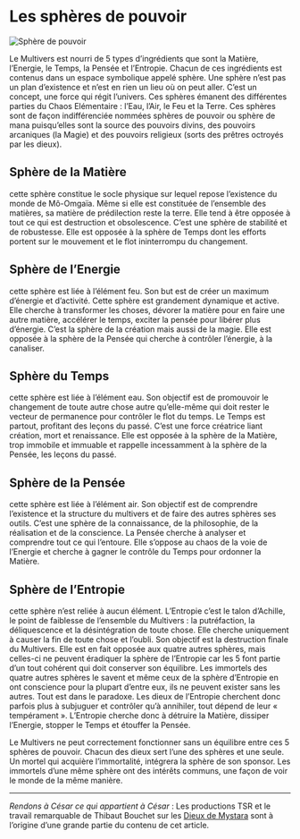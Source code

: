 # Les sphères de pouvoir

![Sphère de pouvoir](/articles_images/religion/spheres.png#left)

Le Multivers est nourri de 5 types d’ingrédients que sont la Matière, l’Energie, le Temps, la Pensée et l’Entropie. Chacun de ces ingrédients est contenus dans un espace symbolique appelé sphère. Une sphère n’est pas un plan d’existence et n’est en rien un lieu où on peut aller. C’est un concept, une force qui régit l’univers. Ces sphères émanent des différentes parties du Chaos Elémentaire : l’Eau, l’Air, le Feu et la Terre. Ces sphères sont de façon indifférenciée nommées sphères de pouvoir ou sphère de mana puisqu’elles sont la source des pouvoirs divins, des pouvoirs arcaniques (la Magie) et des pouvoirs religieux (sorts des prêtres octroyés par les dieux).

## Sphère de la Matière

cette sphère constitue le socle physique sur lequel repose l’existence du monde de Mô-Omgaïa. Même si elle est constituée de l’ensemble des matières, sa matière de prédilection reste la terre. Elle tend à être opposée à tout ce qui est destruction et obsolescence. C’est une sphère de stabilité et de robustesse. Elle est opposée à la sphère de Temps dont les efforts portent sur le mouvement et le flot ininterrompu du changement.

## Sphère de l’Energie

cette sphère est liée à l’élément feu. Son but est de créer un maximum d’énergie et d’activité. Cette sphère est grandement dynamique et active. Elle cherche à transformer les choses, dévorer la matière pour en faire une autre matière, accélérer le temps, exciter la pensée pour libérer plus d’énergie. C’est la sphère de la création mais aussi de la magie. Elle est opposée à la sphère de la Pensée qui cherche à contrôler l’énergie, à la canaliser.

## Sphère du Temps

cette sphère est liée à l’élément eau. Son objectif est de promouvoir le changement de toute autre chose autre qu’elle-même qui doit rester le vecteur de permanence pour contrôler le flot du temps. Le Temps est partout, profitant des leçons du passé. C’est une force créatrice liant création, mort et renaissance. Elle est opposée à la sphère de la Matière, trop immobile et immuable et rappelle incessamment à la sphère de la Pensée, les leçons du passé.

## Sphère de la Pensée

cette sphère est liée à l’élément air. Son objectif est de comprendre l’existence et la structure du multivers et de faire des autres sphères ses outils. C’est une sphère de la connaissance, de la philosophie, de la réalisation et de la conscience. La Pensée cherche à analyser et comprendre tout ce qui l’entoure. Elle s’oppose au chaos de la voie de l’Energie et cherche à gagner le contrôle du Temps pour ordonner la Matière.

## Sphère de l’Entropie

cette sphère n’est reliée à aucun élément. L’Entropie c’est le talon d’Achille, le point de faiblesse de l’ensemble du Multivers : la putréfaction, la déliquescence et la désintégration de toute chose. Elle cherche uniquement à causer la fin de toute chose et l’oubli. Son objectif est la destruction finale du Multivers. Elle est en fait opposée aux quatre autres sphères, mais celles-ci ne peuvent éradiquer la sphère de l’Entropie car les 5 font partie d’un tout cohérent qui doit conserver son équilibre. Les immortels des quatre autres sphères le savent et même ceux de la sphère d’Entropie en ont conscience pour la plupart d’entre eux, ils ne peuvent exister sans les autres. Tout est dans le paradoxe. Les dieux de l’Entropie cherchent donc parfois plus à subjuguer et contrôler qu’à annihiler, tout dépend de leur « tempérament ». L’Entropie cherche donc à détruire la Matière, dissiper l’Energie, stopper le Temps et étouffer la Pensée.

Le Multivers ne peut correctement fonctionner sans un équilibre entre ces 5 sphères de pouvoir. Chacun des dieux sert l’une des sphères et une seule. Un mortel qui acquière l’immortalité, intégrera la sphère de son sponsor. Les immortels d’une même sphère ont des intérêts communs, une façon de voir le monde de la même manière.

---
_Rendons à César ce qui appartient à César_ : Les productions TSR et le travail remarquable de Thibaut Bouchet sur les [Dieux de Mystara](http://pandius.com/Les_dieux_de_Mystara.pdf) sont à l’origine d’une grande partie du contenu de cet article.
